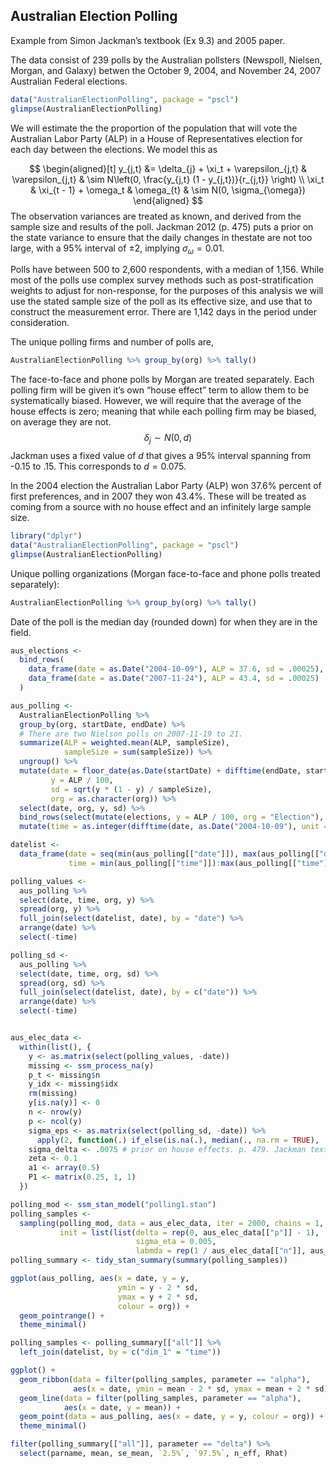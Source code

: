 ## Australian Election Polling

Example from Simon Jackman's textbook (Ex 9.3) and 2005 paper.

The data consist of 239 polls by the Australian pollsters (Newspoll, Nielsen, Morgan, and Galaxy) betwen the October 9, 2004, and November 24, 2007 Australian Federal elections.
```r
data("AustralianElectionPolling", package = "pscl")
glimpse(AustralianElectionPolling)
```

We will estimate the the proportion of the population that will vote the Australian Labor Party (ALP) in a House of Representatives election for each day between the elections. 
We model this as 

$$
\begin{aligned}[t]
y_{j,t} &= \delta_{j} + \xi_t + \varepsilon_{j,t} & \varepsilon_{j,t} & \sim N\left(0, \frac{y_{j,t} (1 - y_{j,t})}{r_{j,t}} \right) \\
\xi_t & \xi_{t - 1} + \omega_t & \omega_{t} & \sim N(0, \sigma_{\omega})
\end{aligned}
$$
The observation variances are treated as known, and derived from the sample size and results of the poll.
Jackman 2012 (p. 475) puts a prior on the state variance to ensure that the daily changes in thestate are not too large, with a 95% interval of $\pm 2%$, implying $\sigma_{\omega} = 0.01$.

Polls have between 500 to 2,600 respondents, with a median of 1,156.
While most of the polls use complex survey methods such as post-stratification weights to adjust for non-response, for the purposes of this analysis we will use the stated sample size of the poll as its effective size, and use that to construct the measurement error. There are 1,142 days in the period under consideration.

The unique polling firms and number of polls are,
```r
AustralianElectionPolling %>% group_by(org) %>% tally()
```
The face-to-face and phone polls by Morgan are treated separately.
Each polling firm will be given it's own "house effect" term to allow them to 
be systematically biased.
However, we will require that the average of the house effects is zero; 
meaning that while each polling firm may be biased, on average they are not.
$$
\delta_j \sim N(0, d)
$$
Jackman uses a fixed value of $d$ that gives a 95% interval spanning from -0.15 to .15. This corresponds to $d = 0.075$.

In the 2004 election the Australian Labor Party (ALP) won 37.6% percent of
first preferences, and in 2007 they won 43.4%.
These will be treated as coming from a source with no house effect and an infinitely large sample size.

```r
library("dplyr")
data("AustralianElectionPolling", package = "pscl")
glimpse(AustralianElectionPolling)
```

Unique polling organizations (Morgan face-to-face and phone polls treated separately):
```r
AustralianElectionPolling %>% group_by(org) %>% tally()
```

Date of the poll is the median day (rounded down) for when they are in the field.

```r
aus_elections <-
  bind_rows(
    data_frame(date = as.Date("2004-10-09"), ALP = 37.6, sd = .00025),
    data_frame(date = as.Date("2007-11-24"), ALP = 43.4, sd = .00025)
  )

aus_polling <-
  AustralianElectionPolling %>%
  group_by(org, startDate, endDate) %>%
  # There are two Nielson polls on 2007-11-19 to 21.
  summarize(ALP = weighted.mean(ALP, sampleSize),
            sampleSize = sum(sampleSize)) %>%
  ungroup() %>%
  mutate(date = floor_date(as.Date(startDate) + difftime(endDate, startDate, unit = "days"), unit = "day"),
         y = ALP / 100,
         sd = sqrt(y * (1 - y) / sampleSize),
         org = as.character(org)) %>%
  select(date, org, y, sd) %>%
  bind_rows(select(mutate(elections, y = ALP / 100, org = "Election"), -ALP)) %>%
  mutate(time = as.integer(difftime(date, as.Date("2004-10-09"), unit = "days")) + 1)

datelist <-
  data_frame(date = seq(min(aus_polling[["date"]]), max(aus_polling[["date"]]), by = "days"),
             time = min(aus_polling[["time"]]):max(aus_polling[["time"]]))

polling_values <-
  aus_polling %>%
  select(date, time, org, y) %>%
  spread(org, y) %>%
  full_join(select(datelist, date), by = "date") %>%
  arrange(date) %>%
  select(-time)

polling_sd <-
  aus_polling %>%
  select(date, time, org, sd) %>%
  spread(org, sd) %>%
  full_join(select(datelist, date), by = c("date")) %>%
  arrange(date) %>%  
  select(-time)


aus_elec_data <-
  within(list(), {
    y <- as.matrix(select(polling_values, -date))
    missing <- ssm_process_na(y)
    p_t <- missing$n
    y_idx <- missing$idx
    rm(missing)
    y[is.na(y)] <- 0
    n <- nrow(y)
    p <- ncol(y)
    sigma_eps <- as.matrix(select(polling_sd, -date)) %>%
      apply(2, function(.) if_else(is.na(.), median(., na.rm = TRUE), .))
    sigma_delta <- .0075 # prior on house effects. p. 479. Jackman text.
    zeta <- 0.1
    a1 <- array(0.5)
    P1 <- matrix(0.25, 1, 1)
  })

```

```r
polling_mod <- ssm_stan_model("polling1.stan")
polling_samples <-
  sampling(polling_mod, data = aus_elec_data, iter = 2000, chains = 1,
           init = list(list(delta = rep(0, aus_elec_data[["p"]] - 1),
                            sigma_eta = 0.005,
                            labmda = rep(1 / aus_elec_data[["n"]], aus_elec_data[["n"]]))))
polling_summary <- tidy_stan_summary(summary(polling_samples))
```

```r
ggplot(aus_polling, aes(x = date, y = y,
                        ymin = y - 2 * sd,
                        ymax = y + 2 * sd,
                        colour = org)) +
  geom_pointrange() +
  theme_minimal()
```

```r
polling_samples <- polling_summary[["all"]] %>%
  left_join(datelist, by = c("dim_1" = "time"))

ggplot() +
  geom_ribbon(data = filter(polling_samples, parameter == "alpha"),
              aes(x = date, ymin = mean - 2 * sd, ymax = mean + 2 * sd), alpha = 0.3) +
  geom_line(data = filter(polling_samples, parameter == "alpha"),
            aes(x = date, y = mean)) +
  geom_point(data = aus_polling, aes(x = date, y = y, colour = org)) +
  theme_minimal()
```

```r
filter(polling_summary[["all"]], parameter == "delta") %>%
  select(parname, mean, se_mean, `2.5%`, `97.5%`, n_eff, Rhat)
```

